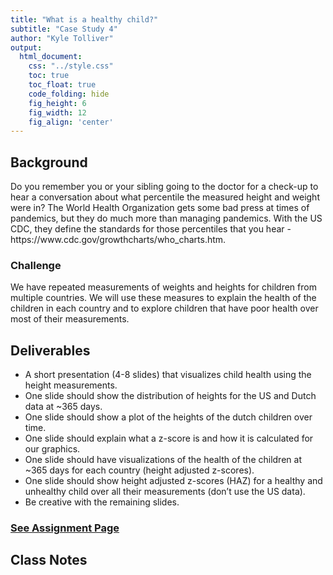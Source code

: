 ```yaml
---
title: "What is a healthy child?"
subtitle: "Case Study 4"
author: "Kyle Tolliver"
output: 
  html_document:
    css: "../style.css"
    toc: true
    toc_float: true
    code_folding: hide
    fig_height: 6
    fig_width: 12
    fig_align: 'center'
---
```


## Background

Do you remember you or your sibling going to the doctor for a check-up to hear a conversation about what percentile the measured height and weight were in? The World Health Organization gets some bad press at times of pandemics, but they do much more than managing pandemics. With the US CDC, they define the standards for those percentiles that you hear - https://www.cdc.gov/growthcharts/who_charts.htm.

### Challenge

We have repeated measurements of weights and heights for children from multiple countries. We will use these measures to explain the health of the children in each country and to explore children that have poor health over most of their measurements.

## Deliverables

* A short presentation (4-8 slides) that visualizes child health using the height measurements.
* One slide should show the distribution of heights for the US and Dutch data at ~365 days.
* One slide should show a plot of the heights of the dutch children over time.
* One slide should explain what a z-score is and how it is calculated for our graphics.
* One slide should have visualizations of the health of the children at ~365 days for each country (height adjusted z-scores).
* One slide should show height adjusted z-scores (HAZ) for a healthy and unhealthy child over all their measurements (don’t use the US data).
* Be creative with the remaining slides.

### [See Assignment Page](./assign.html)

## Class Notes


